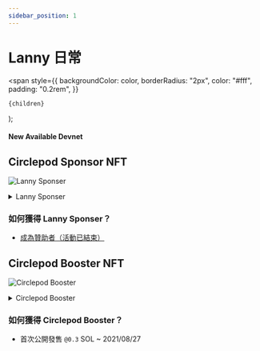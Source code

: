 ```yaml
---
sidebar_position: 1
---
```


# Lanny 日常

  <span
    style={{
      backgroundColor: color,
      borderRadius: "2px",
      color: "#fff",
      padding: "0.2rem",
    }}
  >
    {children}
  </span>
);

#### New Available <Highlight color="#25c2a0">Devnet</Highlight>

## Circlepod Sponsor NFT

![Lanny Sponser](/img/nfts/sponsor_lanny.png)

<details>
  <summary>Lanny Sponser</summary>
  <div>
    <summary>
      Lanny 隻身來到大城市，雖然感到不知所措，卻也因為獲得了社會上的許多援助得以在新環境逐漸踏穩腳步，屬於 Lanny 的冒險故事，正要展開...
    </summary>
  </div>
</details>

### 如何獲得 **Lanny Sponser**？

- [成為贊助者（活動已結束）](/docs/sponsor)

## Circlepod Booster NFT

![Circlepod Booster](/img/nfts/booster.png)

<details>
  <summary>Circlepod Booster</summary>
  <div>
    <summary>
      Lanny 某天意外地開啟 Circlepod 的大門，發現 Circlepod 那端的自己有了另一個名稱 Magellan，跟原本的世界不同，這裡的所作所為都會被記錄下來，並發送到區塊鏈上。有著強烈好奇心的 Lanny, 或者應該稱為 Magellan 決定下班後來這裡一探究竟。
    </summary>
  </div>
</details>

### 如何獲得 **Circlepod Booster**？

- 首次公開發售 `@0.3` SOL ~ 2021/08/27
